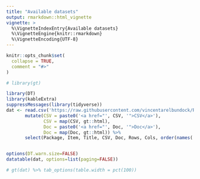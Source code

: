 ```yaml
---
title: "Available datasets"
output: rmarkdown::html_vignette
vignette: >
  %\VignetteIndexEntry{Available datasets}
  %\VignetteEngine{knitr::rmarkdown}
  %\VignetteEncoding{UTF-8}
---
```


```r
knitr::opts_chunk$set(
  collapse = TRUE,
  comment = "#>"
)
```

```r
# library(gt)

library(DT)
library(kableExtra)
suppressMessages(library(tidyverse))
dat <- read.csv('https://raw.githubusercontent.com/vincentarelbundock/Rdatasets/master/datasets.csv') %>%
       mutate(CSV = paste0('<a href="', CSV, '">CSV</a>'),
              CSV = map(CSV, gt::html),
              Doc = paste0('<a href="', Doc, '">Doc</a>'),
              Doc = map(Doc, gt::html)) %>%
       select(Package, Item, Title, CSV, Doc, Rows, Cols, order(names(.)))


options(DT.warn.size=FALSE)
datatable(dat, options=list(paging=FALSE))

# gt(dat) %>% tab_options(table.width = pct(100))
```
